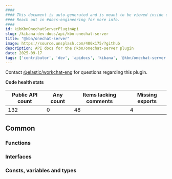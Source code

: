 ```yaml
---
####
#### This document is auto-generated and is meant to be viewed inside our experimental, new docs system.
#### Reach out in #docs-engineering for more info.
####
id: kibKbnOnechatServerPluginApi
slug: /kibana-dev-docs/api/kbn-onechat-server
title: "@kbn/onechat-server"
image: https://source.unsplash.com/400x175/?github
description: API docs for the @kbn/onechat-server plugin
date: 2025-09-17
tags: ['contributor', 'dev', 'apidocs', 'kibana', '@kbn/onechat-server']
---
```




Contact [@elastic/workchat-eng](https://github.com/orgs/elastic/teams/workchat-eng) for questions regarding this plugin.

**Code health stats**

| Public API count  | Any count | Items lacking comments | Missing exports |
|-------------------|-----------|------------------------|-----------------|
| 132 | 0 | 48 | 4 |

## Common

### Functions
<DocDefinitionList data={kbnOnechatServerObj.common.functions}/>

### Interfaces
<DocDefinitionList data={kbnOnechatServerObj.common.interfaces}/>

### Consts, variables and types
<DocDefinitionList data={kbnOnechatServerObj.common.misc}/>

